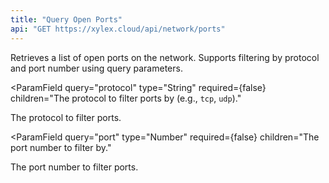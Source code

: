 ```yaml
---
title: "Query Open Ports"
api: "GET https://xylex.cloud/api/network/ports"
---
```


<Card title="Endpoint Description" icon="info" horizontal>
  Retrieves a list of open ports on the network. Supports filtering by protocol and port number using query parameters.
</Card>

<ParamField
  query="protocol"
  type="String"
  required={false}
  children="The protocol to filter ports by (e.g., `tcp`, `udp`)."
>
  The protocol to filter ports.
</ParamField>

<ParamField
  query="port"
  type="Number"
  required={false}
  children="The port number to filter by."
>
  The port number to filter ports.
</ParamField>

